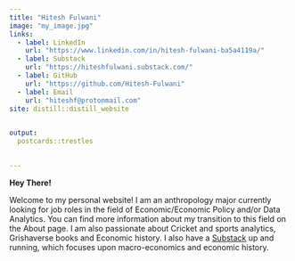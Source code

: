 ```yaml
---
title: "Hitesh Fulwani"
image: "my_image.jpg"
links:
  - label: LinkedIn
    url: "https://www.linkedin.com/in/hitesh-fulwani-ba5a4119a/"
  - label: Substack 
    url: "https://hiteshfulwani.substack.com/"
  - label: GitHub
    url: "https://github.com/Hitesh-Fulwani"
  - label: Email
    url: "hiteshf@protonmail.com"
site: distill::distill_website

  
output:
  postcards::trestles
  

---
```

**Hey There!**


Welcome to my personal website! I am an anthropology major currently looking for job roles in the field of Economic/Economic Policy and/or Data Analytics. You can find more information about my transition to this field on the About page. I am also passionate about Cricket and sports analytics, Grishaverse books and Economic history. I also have a [Substack]("https://hiteshfulwani.substack.com/") up and running, which focuses upon macro-economics and economic history. 



